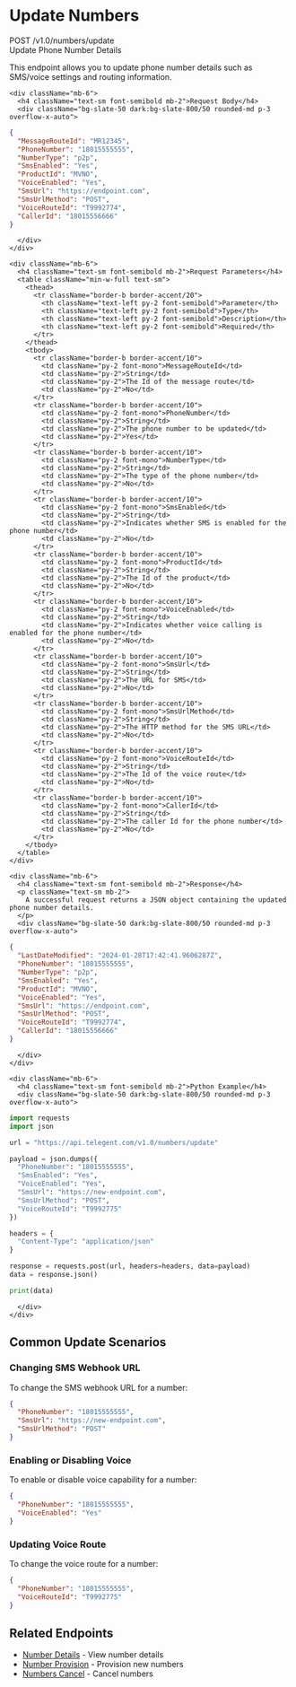 # Update Numbers

<div className="mt-4 border border-accent/20 rounded-md overflow-hidden">
  <div className="bg-accent/5 px-4 py-2 border-b border-accent/20 flex justify-between items-center">
    <div className="flex items-center gap-2">
      <span className="bg-blue-500 text-white px-2 py-0.5 rounded-md text-xs font-semibold">POST</span>
      <span className="font-mono text-sm">/v1.0/numbers/update</span>
    </div>
    <span className="text-xs font-medium text-slate-500">Update Phone Number Details</span>
  </div>
  
  <div className="p-4">
    <p className="text-sm mb-4">
      This endpoint allows you to update phone number details such as SMS/voice settings and routing information.
    </p>
    
    <div className="mb-6">
      <h4 className="text-sm font-semibold mb-2">Request Body</h4>
      <div className="bg-slate-50 dark:bg-slate-800/50 rounded-md p-3 overflow-x-auto">
```json
{
  "MessageRouteId": "MR12345",
  "PhoneNumber": "18015555555",
  "NumberType": "p2p",
  "SmsEnabled": "Yes",
  "ProductId": "MVNO",
  "VoiceEnabled": "Yes",
  "SmsUrl": "https://endpoint.com",
  "SmsUrlMethod": "POST",
  "VoiceRouteId": "T9992774",
  "CallerId": "18015556666"
}
```
      </div>
    </div>
    
    <div className="mb-6">
      <h4 className="text-sm font-semibold mb-2">Request Parameters</h4>
      <table className="min-w-full text-sm">
        <thead>
          <tr className="border-b border-accent/20">
            <th className="text-left py-2 font-semibold">Parameter</th>
            <th className="text-left py-2 font-semibold">Type</th>
            <th className="text-left py-2 font-semibold">Description</th>
            <th className="text-left py-2 font-semibold">Required</th>
          </tr>
        </thead>
        <tbody>
          <tr className="border-b border-accent/10">
            <td className="py-2 font-mono">MessageRouteId</td>
            <td className="py-2">String</td>
            <td className="py-2">The Id of the message route</td>
            <td className="py-2">No</td>
          </tr>
          <tr className="border-b border-accent/10">
            <td className="py-2 font-mono">PhoneNumber</td>
            <td className="py-2">String</td>
            <td className="py-2">The phone number to be updated</td>
            <td className="py-2">Yes</td>
          </tr>
          <tr className="border-b border-accent/10">
            <td className="py-2 font-mono">NumberType</td>
            <td className="py-2">String</td>
            <td className="py-2">The type of the phone number</td>
            <td className="py-2">No</td>
          </tr>
          <tr className="border-b border-accent/10">
            <td className="py-2 font-mono">SmsEnabled</td>
            <td className="py-2">String</td>
            <td className="py-2">Indicates whether SMS is enabled for the phone number</td>
            <td className="py-2">No</td>
          </tr>
          <tr className="border-b border-accent/10">
            <td className="py-2 font-mono">ProductId</td>
            <td className="py-2">String</td>
            <td className="py-2">The Id of the product</td>
            <td className="py-2">No</td>
          </tr>
          <tr className="border-b border-accent/10">
            <td className="py-2 font-mono">VoiceEnabled</td>
            <td className="py-2">String</td>
            <td className="py-2">Indicates whether voice calling is enabled for the phone number</td>
            <td className="py-2">No</td>
          </tr>
          <tr className="border-b border-accent/10">
            <td className="py-2 font-mono">SmsUrl</td>
            <td className="py-2">String</td>
            <td className="py-2">The URL for SMS</td>
            <td className="py-2">No</td>
          </tr>
          <tr className="border-b border-accent/10">
            <td className="py-2 font-mono">SmsUrlMethod</td>
            <td className="py-2">String</td>
            <td className="py-2">The HTTP method for the SMS URL</td>
            <td className="py-2">No</td>
          </tr>
          <tr className="border-b border-accent/10">
            <td className="py-2 font-mono">VoiceRouteId</td>
            <td className="py-2">String</td>
            <td className="py-2">The Id of the voice route</td>
            <td className="py-2">No</td>
          </tr>
          <tr className="border-b border-accent/10">
            <td className="py-2 font-mono">CallerId</td>
            <td className="py-2">String</td>
            <td className="py-2">The caller Id for the phone number</td>
            <td className="py-2">No</td>
          </tr>
        </tbody>
      </table>
    </div>
    
    <div className="mb-6">
      <h4 className="text-sm font-semibold mb-2">Response</h4>
      <p className="text-sm mb-2">
        A successful request returns a JSON object containing the updated phone number details.
      </p>
      <div className="bg-slate-50 dark:bg-slate-800/50 rounded-md p-3 overflow-x-auto">
```json
{
  "LastDateModified": "2024-01-28T17:42:41.9606287Z",
  "PhoneNumber": "18015555555",
  "NumberType": "p2p",
  "SmsEnabled": "Yes",
  "ProductId": "MVNO",
  "VoiceEnabled": "Yes",
  "SmsUrl": "https://endpoint.com",
  "SmsUrlMethod": "POST",
  "VoiceRouteId": "T9992774",
  "CallerId": "18015556666"
}
```
      </div>
    </div>
    
    <div className="mb-6">
      <h4 className="text-sm font-semibold mb-2">Python Example</h4>
      <div className="bg-slate-50 dark:bg-slate-800/50 rounded-md p-3 overflow-x-auto">
```python
import requests
import json

url = "https://api.telegent.com/v1.0/numbers/update"

payload = json.dumps({
  "PhoneNumber": "18015555555",
  "SmsEnabled": "Yes",
  "VoiceEnabled": "Yes",
  "SmsUrl": "https://new-endpoint.com",
  "SmsUrlMethod": "POST",
  "VoiceRouteId": "T9992775"
})

headers = {
  "Content-Type": "application/json"
}

response = requests.post(url, headers=headers, data=payload)
data = response.json()

print(data)
```
      </div>
    </div>
  </div>
</div>

## Common Update Scenarios

### Changing SMS Webhook URL

To change the SMS webhook URL for a number:

```json
{
  "PhoneNumber": "18015555555",
  "SmsUrl": "https://new-endpoint.com",
  "SmsUrlMethod": "POST"
}
```

### Enabling or Disabling Voice

To enable or disable voice capability for a number:

```json
{
  "PhoneNumber": "18015555555",
  "VoiceEnabled": "Yes"
}
```

### Updating Voice Route

To change the voice route for a number:

```json
{
  "PhoneNumber": "18015555555",
  "VoiceRouteId": "T9992775"
}
```

## Related Endpoints

- [Number Details](/api-reference/intelligent-mobile-numbers/number-details) - View number details
- [Number Provision](/api-reference/intelligent-mobile-numbers/number-provision) - Provision new numbers
- [Numbers Cancel](/api-reference/intelligent-mobile-numbers/numbers-cancel) - Cancel numbers 